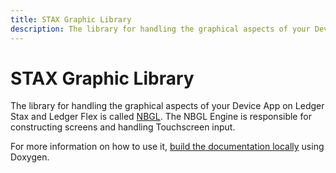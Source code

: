 ```yaml
---
title: STAX Graphic Library
description: The library for handling the graphical aspects of your Device App on Stax is called NBGL. The NBGL Engine is responsible for constructing screens and handling Touchscreen input. 
---
```



# STAX Graphic Library

The library for handling the graphical aspects of your Device App on Ledger Stax and Ledger Flex is called [NBGL](https://github.com/LedgerHQ/ledger-secure-sdk/tree/master/lib_nbgl). The NBGL Engine is responsible for constructing screens and handling Touchscreen input. 

For more information on how to use it, [build the documentation locally](https://github.com/LedgerHQ/ledger-secure-sdk/tree/master/lib_nbgl) using Doxygen.